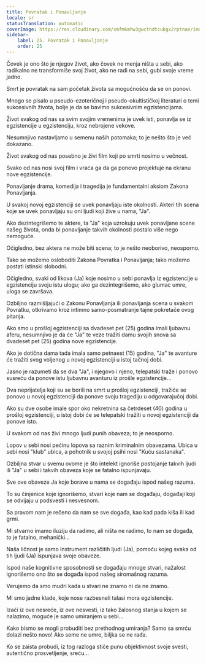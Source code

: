 ```yaml
---
title: Povratak i Ponavljanje
locale: sr
statusTranslation: automatic
coverImage: https://res.cloudinary.com/xmfm6mhw3gwctndtcubgx2rptnae/image/upload/v1740468922/small_cover_tratado_de_psicologia_revolucionaria_a4c0dca4e0.webp
sidebar:
    label: 25. Povratak i Ponavljanje
    order: 25
---
```

Čovek je ono što je njegov život, ako čovek ne menja ništa u sebi, ako radikalno ne transformiše svoj život, ako ne radi na sebi, gubi svoje vreme jadno.

Smrt je povratak na sam početak života sa mogućnošću da se on ponovi.

Mnogo se pisalo u pseudo-ezoteričnoj i pseudo-okultističkoj literaturi o temi sukcesivnih života, bolje je da se bavimo sukcesivnim egzistencijama.

Život svakog od nas sa svim svojim vremenima je uvek isti, ponavlja se iz egzistencije u egzistenciju, kroz nebrojene vekove.

Nesumnjivo nastavljamo u semenu naših potomaka; to je nešto što je već dokazano.

Život svakog od nas posebno je živi film koji po smrti nosimo u večnost.

Svako od nas nosi svoj film i vraća ga da ga ponovo projektuje na ekranu nove egzistencije.

Ponavljanje drama, komedija i tragedija je fundamentalni aksiom Zakona Ponavljanja.

U svakoj novoj egzistenciji se uvek ponavljaju iste okolnosti. Akteri tih scena koje se uvek ponavljaju su oni ljudi koji žive u nama, "Ja".

Ako dezintegrišemo te aktere, ta "Ja" koja uzrokuju uvek ponavljane scene našeg života, onda bi ponavljanje takvih okolnosti postalo više nego nemoguće.

Očigledno, bez aktera ne može biti scena; to je nešto neoborivo, neosporno.

Tako se možemo osloboditi Zakona Povratka i Ponavljanja; tako možemo postati istinski slobodni.

Očigledno, svaki od likova (Ja) koje nosimo u sebi ponavlja iz egzistencije u egzistenciju svoju istu ulogu; ako ga dezintegrišemo, ako glumac umre, uloga se završava.

Ozbiljno razmišljajući o Zakonu Ponavljanja ili ponavljanja scena u svakom Povratku, otkrivamo kroz intimno samo-posmatranje tajne pokretače ovog pitanja.

Ako smo u prošloj egzistenciji sa dvadeset pet (25) godina imali ljubavnu aferu, nesumnjivo je da će "Ja" te veze tražiti damu svojih snova sa dvadeset pet (25) godina nove egzistencije.

Ako je dotična dama tada imala samo petnaest (15) godina, "Ja" te avanture će tražiti svog voljenog u novoj egzistenciji u istoj tačnoj dobi.

Jasno je razumeti da se dva "Ja", i njegovo i njeno, telepatski traže i ponovo susreću da ponove istu ljubavnu avanturu iz prošle egzistencije...

Dva neprijatelja koji su se borili na smrt u prošloj egzistenciji, tražiće se ponovo u novoj egzistenciji da ponove svoju tragediju u odgovarajućoj dobi.

Ako su dve osobe imale spor oko nekretnina sa četrdeset (40) godina u prošloj egzistenciji, u istoj dobi će se telepatski tražiti u novoj egzistenciji da ponove isto.

U svakom od nas živi mnogo ljudi punih obaveza; to je neosporno.

Lopov u sebi nosi pećinu lopova sa raznim kriminalnim obavezama. Ubica u sebi nosi "klub" ubica, a pohotnik u svojoj psihi nosi "Kuću sastanaka".

Ozbiljna stvar u svemu ovome je što intelekt ignoriše postojanje takvih ljudi ili "Ja" u sebi i takvih obaveza koje se fatalno ispunjavaju.

Sve ove obaveze Ja koje borave u nama se događaju ispod našeg razuma.

To su činjenice koje ignorišemo, stvari koje nam se događaju, događaji koji se odvijaju u podsvesti i nesvesnom.

Sa pravom nam je rečeno da nam se sve događa, kao kad pada kiša ili kad grmi.

Mi stvarno imamo iluziju da radimo, ali ništa ne radimo, to nam se događa, to je fatalno, mehanički...

Naša ličnost je samo instrument različitih ljudi (Ja), pomoću kojeg svaka od tih ljudi (Ja) ispunjava svoje obaveze.

Ispod naše kognitivne sposobnosti se događaju mnoge stvari, nažalost ignorišemo ono što se događa ispod našeg siromašnog razuma.

Verujemo da smo mudri kada u stvari ne znamo ni da ne znamo.

Mi smo jadne klade, koje nose razbesneli talasi mora egzistencije.

Izaći iz ove nesreće, iz ove nesvesti, iz tako žalosnog stanja u kojem se nalazimo, moguće je samo umiranjem u sebi...

Kako bismo se mogli probuditi bez prethodnog umiranja? Samo sa smrću dolazi nešto novo! Ako seme ne umre, biljka se ne rađa.

Ko se zaista probudi, iz tog razloga stiče punu objektivnost svoje svesti, autentično prosvetljenje, sreću...

